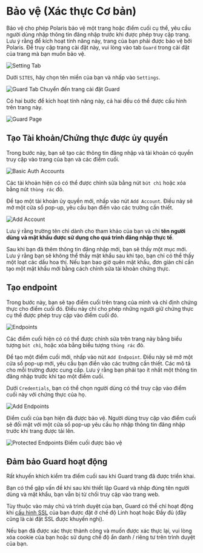 # Bảo vệ (Xác thực Cơ bản)

Bảo vệ cho phép Polaris bảo vệ một trang hoặc điểm cuối cụ thể, yêu cầu người dùng nhập thông tin đăng nhập trước khi
được phép truy cập trang. Lưu ý rằng để kích hoạt tính năng này, trang của bạn phải được bảo vệ bởi Polaris. Để truy
cập trang cài đặt này, vui lòng vào tab `Guard` trong cài đặt của trang mà bạn muốn bảo vệ.

![Setting Tab](/img/security-center/overview/settings-tab.png)

Dưới `SITES`, hãy chọn tên miền của bạn và nhấp vào `Settings`.

![Guard Tab](/img/security-center/guard/guard-tab.png)
Chuyển đến trang cài đặt Guard

Có hai bước để kích hoạt tính năng này, cả hai đều có thể được cấu hình trên trang này.

![Guard Page](/img/security-center/guard/guard-page.png)

## Tạo Tài khoản/Chứng thực được ủy quyền

Trong bước này, bạn sẽ tạo các thông tin đăng nhập và tài khoản có quyền truy cập vào trang của bạn và các điểm cuối.

![Basic Auth Accounts](/img/security-center/guard/basic-auth-accounts.png)

Các tài khoản hiện có có thể được chỉnh sửa bằng nút `bút chì` hoặc xóa bằng nút `thùng rác` đỏ.

Để tạo một tài khoản ủy quyền mới, nhấp vào nút `Add Account`. Điều này sẽ mở một cửa sổ pop-up, yêu cầu bạn điền
vào các trường cần thiết.

![Add Account](/img/security-center/guard/add-account.png)

Lưu ý rằng trường tên chỉ dành cho tham khảo của bạn và chỉ **tên người dùng và mật khẩu được sử dụng cho quá trình
đăng nhập thực tế**.

Sau khi bạn đã thêm thông tin đăng nhập mới, bạn sẽ thấy một mục mới. Lưu ý rằng bạn sẽ không thể thấy mật khẩu sau
khi tạo, bạn chỉ có thể thấy một loạt các dấu hoa thị. Nếu bạn bao giờ quên mật khẩu, đơn giản chỉ cần tạo một mật
khẩu mới bằng cách chỉnh sửa tài khoản chứng thực.

## Tạo endpoint

Trong bước này, bạn sẽ tạo điểm cuối trên trang của mình và chỉ định chứng thực cho điểm cuối đó. Điều này chỉ cho phép
những người giữ chứng thực cụ thể được phép truy cập vào điểm cuối đó.

![Endpoints](/img/security-center/guard/endpoints.png)

Các điểm cuối hiện có có thể được chỉnh sửa trên trang này bằng biểu tượng `bút chì`, hoặc xóa bằng biểu tượng `thùng rác` đỏ.

Để tạo một điểm cuối mới, nhấp vào nút `Add Endpoint`. Điều này sẽ mở một cửa sổ pop-up mới, yêu cầu bạn điền vào các
trường cần thiết. Các mô tả cho mỗi trường được cung cấp. Lưu ý rằng bạn phải tạo ít nhất một thông tin đăng nhập trước
khi tạo một điểm cuối.

Dưới `Credentials`, bạn có thể chọn người dùng có thể truy cập vào điểm cuối này với chứng thực của họ.

![Add Endpoints](/img/security-center/guard/add-endpoint.png)

Điểm cuối của bạn hiện đã được bảo vệ. Người dùng truy cập vào điểm cuối sẽ đối mặt với một cửa sổ pop-up yêu cầu họ
nhập thông tin đăng nhập trước khi trang được tải lên.

![Protected Endpoints](/img/security-center/guard/protect-endpoint.png)
Điểm cuối được bảo vệ

## Đảm bảo Guard hoạt động

Rất khuyến khích kiểm tra điểm cuối sau khi Guard trang đã được triển khai.

Bạn có thể gặp vấn đề khi sau khi thiết lập Guard và nhập đúng tên người dùng và mật khẩu, bạn vẫn bị từ chối truy cập
vào trang web.

Tùy thuộc vào máy chủ và trình duyệt của bạn, Guard có thể chỉ hoạt động khi [cấu hình SSL](ssl)
của bạn được đặt ở chế độ Linh hoạt hoặc Đầy đủ (đây cũng là cài đặt SSL được khuyến nghị).

Nếu bạn đã được xác thực thành công và muốn được xác thực lại, vui lòng xóa cookie của bạn hoặc sử dụng chế độ
ẩn danh / riêng tư trên trình duyệt của bạn.
